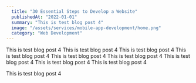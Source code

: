 ```yaml
---
  title: "30 Essential Steps to Develop a Website"
  publishedAt: "2022-01-01"
  summary: "This is test blog post 4"
  image: "/assets/services/mobile-app-development/home.png"
  category: "Web Development"
---
```


This is test blog post 4 This is test blog post 4 This is test blog post 4 This is test blog post 4 This is test blog post 4 This is test blog post 4 This is test blog post 4 This is test blog post 4 This is test blog post 4

This is test blog post 4
